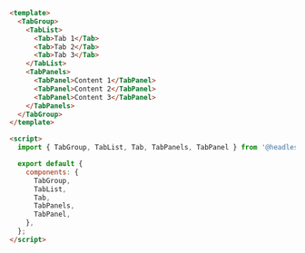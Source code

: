 ```html
<template>
  <TabGroup>
    <TabList>
      <Tab>Tab 1</Tab>
      <Tab>Tab 2</Tab>
      <Tab>Tab 3</Tab>
    </TabList>
    <TabPanels>
      <TabPanel>Content 1</TabPanel>
      <TabPanel>Content 2</TabPanel>
      <TabPanel>Content 3</TabPanel>
    </TabPanels>
  </TabGroup>
</template>

<script>
  import { TabGroup, TabList, Tab, TabPanels, TabPanel } from '@headlessui/vue';

  export default {
    components: {
      TabGroup,
      TabList,
      Tab,
      TabPanels,
      TabPanel,
    },
  };
</script>
```
